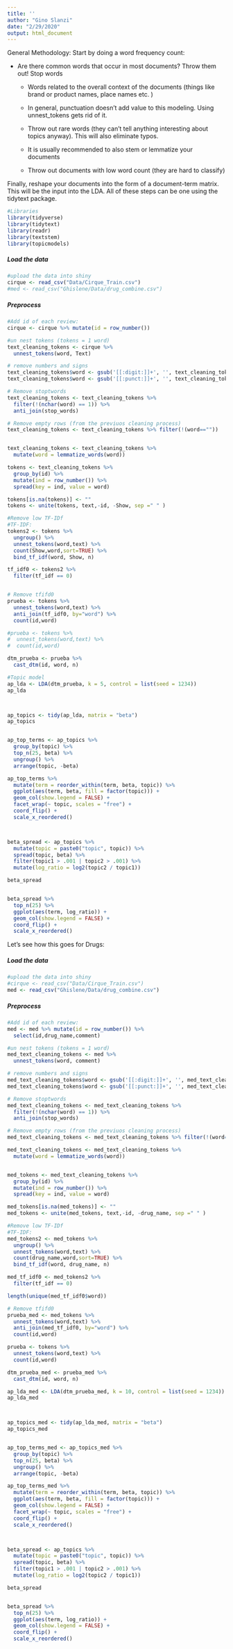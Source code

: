 ```yaml
---
title: ''
author: "Gino Slanzi"
date: "2/29/2020"
output: html_document
---
```


General Methodology:
Start by doing a word frequency count:

* Are there common words that occur in most documents? Throw them out!
Stop words

  * Words related to the overall context of the documents (things like brand or product names, place names etc. )
  
  * In general, punctuation doesn't add value to this modeling. Using unnest_tokens gets rid of it.
  
  * Throw out rare words (they can’t tell anything interesting about topics anyway). This will also eliminate typos.
  
  * It is usually recommended to also stem or lemmatize your documents

  * Throw out documents with low word count (they are hard to classify)

Finally, reshape your documents into the form of a document-term matrix. This will be the input into the LDA. All of these steps can be one using the tidytext package.


```r
#Libraries
library(tidyverse)
library(tidytext)
library(readr)
library(textstem)
library(topicmodels)
```

##### Load the data
```r

#upload the data into shiny
cirque <- read_csv("Data/Cirque_Train.csv")
#med <- read_csv("Ghislene/Data/drug_combine.csv")
```

##### Preprocess

```r
#Add id of each review:
cirque <- cirque %>% mutate(id = row_number())

#un nest tokens (tokens = 1 word)
text_cleaning_tokens <- cirque %>% 
  unnest_tokens(word, Text)

# remove numbers and signs
text_cleaning_tokens$word <- gsub('[[:digit:]]+', '', text_cleaning_tokens$word)
text_cleaning_tokens$word <- gsub('[[:punct:]]+', '', text_cleaning_tokens$word)

# Remove stoptwords
text_cleaning_tokens <- text_cleaning_tokens %>% 
  filter(!(nchar(word) == 1)) %>% 
  anti_join(stop_words)

# Remove empty rows (from the previuos cleaning process)
text_cleaning_tokens <- text_cleaning_tokens %>% filter(!(word==""))


text_cleaning_tokens <- text_cleaning_tokens %>%
  mutate(word = lemmatize_words(word))

tokens <- text_cleaning_tokens %>% 
  group_by(id) %>%
  mutate(ind = row_number()) %>%
  spread(key = ind, value = word)

tokens[is.na(tokens)] <- ""
tokens <- unite(tokens, text,-id, -Show, sep =" " )

#Remove low TF-IDf
#TF-IDF:
tokens2 <- tokens %>%
  ungroup() %>%
  unnest_tokens(word,text) %>%
  count(Show,word,sort=TRUE) %>%
  bind_tf_idf(word, Show, n) 

tf_idf0 <- tokens2 %>%
  filter(tf_idf == 0)


# Remove tfifd0
prueba <- tokens %>%
  unnest_tokens(word,text) %>%
  anti_join(tf_idf0, by="word") %>%
  count(id,word)

#prueba <- tokens %>%
#  unnest_tokens(word,text) %>%
#  count(id,word)

dtm_prueba <- prueba %>%
  cast_dtm(id, word, n)

```

```r
#Topic model
ap_lda <- LDA(dtm_prueba, k = 5, control = list(seed = 1234))
ap_lda



ap_topics <- tidy(ap_lda, matrix = "beta")
ap_topics


ap_top_terms <- ap_topics %>%
  group_by(topic) %>%
  top_n(25, beta) %>%
  ungroup() %>%
  arrange(topic, -beta)

ap_top_terms %>%
  mutate(term = reorder_within(term, beta, topic)) %>%
  ggplot(aes(term, beta, fill = factor(topic))) +
  geom_col(show.legend = FALSE) +
  facet_wrap(~ topic, scales = "free") +
  coord_flip() +
  scale_x_reordered()



beta_spread <- ap_topics %>%
  mutate(topic = paste0("topic", topic)) %>%
  spread(topic, beta) %>%
  filter(topic1 > .001 | topic2 > .001) %>%
  mutate(log_ratio = log2(topic2 / topic1))

beta_spread


beta_spread %>%
  top_n(25) %>%
  ggplot(aes(term, log_ratio)) +
  geom_col(show.legend = FALSE) +
  coord_flip() +
  scale_x_reordered()
```


Let's see how this goes for Drugs:

##### Load the data
```r

#upload the data into shiny
#cirque <- read_csv("Data/Cirque_Train.csv")
med <- read_csv("Ghislene/Data/drug_combine.csv")
```

##### Preprocess

```r
#Add id of each review:
med <- med %>% mutate(id = row_number()) %>%
  select(id,drug_name,comment)

#un nest tokens (tokens = 1 word)
med_text_cleaning_tokens <- med %>% 
  unnest_tokens(word, comment)

# remove numbers and signs
med_text_cleaning_tokens$word <- gsub('[[:digit:]]+', '', med_text_cleaning_tokens$word)
med_text_cleaning_tokens$word <- gsub('[[:punct:]]+', '', med_text_cleaning_tokens$word)

# Remove stoptwords
med_text_cleaning_tokens <- med_text_cleaning_tokens %>% 
  filter(!(nchar(word) == 1)) %>% 
  anti_join(stop_words)

# Remove empty rows (from the previuos cleaning process)
med_text_cleaning_tokens <- med_text_cleaning_tokens %>% filter(!(word==""))

med_text_cleaning_tokens <- med_text_cleaning_tokens %>%
  mutate(word = lemmatize_words(word))


med_tokens <- med_text_cleaning_tokens %>% 
  group_by(id) %>%
  mutate(ind = row_number()) %>%
  spread(key = ind, value = word)

med_tokens[is.na(med_tokens)] <- ""
med_tokens <- unite(med_tokens, text,-id, -drug_name, sep =" " )

#Remove low TF-IDf
#TF-IDF:
med_tokens2 <- med_tokens %>%
  ungroup() %>%
  unnest_tokens(word,text) %>%
  count(drug_name,word,sort=TRUE) %>%
  bind_tf_idf(word, drug_name, n) 

med_tf_idf0 <- med_tokens2 %>%
  filter(tf_idf == 0)

length(unique(med_tf_idf0$word))

# Remove tfifd0
prueba_med <- med_tokens %>%
  unnest_tokens(word,text) %>%
  anti_join(med_tf_idf0, by="word") %>%
  count(id,word)

prueba <- tokens %>%
  unnest_tokens(word,text) %>%
  count(id,word)

dtm_prueba_med <- prueba_med %>%
  cast_dtm(id, word, n)


```

```r


ap_lda_med <- LDA(dtm_prueba_med, k = 10, control = list(seed = 1234))
ap_lda_med



ap_topics_med <- tidy(ap_lda_med, matrix = "beta")
ap_topics_med


ap_top_terms_med <- ap_topics_med %>%
  group_by(topic) %>%
  top_n(25, beta) %>%
  ungroup() %>%
  arrange(topic, -beta)

ap_top_terms_med %>%
  mutate(term = reorder_within(term, beta, topic)) %>%
  ggplot(aes(term, beta, fill = factor(topic))) +
  geom_col(show.legend = FALSE) +
  facet_wrap(~ topic, scales = "free") +
  coord_flip() +
  scale_x_reordered()



beta_spread <- ap_topics %>%
  mutate(topic = paste0("topic", topic)) %>%
  spread(topic, beta) %>%
  filter(topic1 > .001 | topic2 > .001) %>%
  mutate(log_ratio = log2(topic2 / topic1))

beta_spread


beta_spread %>%
  top_n(25) %>%
  ggplot(aes(term, log_ratio)) +
  geom_col(show.legend = FALSE) +
  coord_flip() +
  scale_x_reordered()
```



